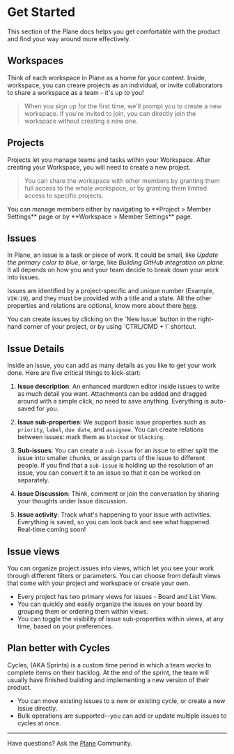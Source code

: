 # Get Started

This section of the Plane docs helps you get comfortable with the product and find your way around more effectively.

## Workspaces

Think of each workspace in Plane as a home for your content. Inside, workspace, you can creare projects as an individual, or invite collaborators to share a workspace as a team - it's up to you!

> When you sign up for the first time, we'll prompt you to create a new workspace. If you're invited to join, you can directly join the workspace without creating a new one.

## Projects

Projects let you manage teams and tasks within your Workspace. After creating your Workspace, you will need to create a new project.

> You can share the workspace with other members by granting them full access to the whole workspace, or by granting them limited access to specific projects.

<Note>
  You can manage members either by navigating to **Project > Member Settings**
  page or by **Workspace > Member Settings** page.
</Note>

## Issues

In Plane, an issue is a task or piece of work. It could be small, like _Update the primary color to blue_, or large, like _Building GitHub integration on plane_. It all depends on how you and your team decide to break down your work into issues.

Issues are identified by a project-specific and unique number (Example, `VIH-19`), and they must be provided with a title and a state. All the other properties and relations are optional, know more about there [here]().

<Note>
  You can create issues by clicking on the `New Issue` button in the right-hand
  corner of your project, or by using `CTRL/CMD + I` shortcut.
</Note>

## Issue Details

Inside an issue, you can add as many details as you like to get your work done. Here are five critical things to kick-start:

1. **Issue description**: An enhanced mardown editor inside issues to write as much detail you want. Attachments can be added and dragged around with a simple click, no need to save anything. Everything is auto-saved for you.

2. **Issue sub-properties**: We support basic issue properties such as `priority`, `label`, `due date`, and `assignee`. You can create relations between issues: mark them as `blocked` or `blocking`.

3. **Sub-issues**: You can create a `sub-issue` for an issue to either split the issue into smaller chunks, or assign parts of the issue to different people. If you find that a `sub-issue` is holding up the resolution of an issue, you can convert it to an issue so that it can be worked on separately.

4. **Issue Discussion**: Think, comment or join the conversation by sharing your thoughts under Issue discussion.

5. **Issue activity**: Track what's happening to your issue with activities. Everything is saved, so you can look back and see what happened. Real-time coming soon!

## Issue views

You can organize project issues into views, which let you see your work through different filters or parameters. You can choose from default views that come with your project and workspace or create your own.

- Every project has two primary views for issues - Board and List View.
- You can quickly and easily organize the issues on your board by grouping them or ordering them within views.
- You can toggle the visibility of issue sub-properties within views, at any time, based on your preferences.

## Plan better with Cycles

Cycles, (AKA Sprints) is a custom time period in which a team works to complete items on their backlog. At the end of the sprint, the team will usually have finished building and implementing a new version of their product.

- You can move existing issues to a new or existing cycle, or create a new issue directly.
- Bulk operations are supported--you can add or update multiple issues to cycles at once.

---

Have questions? Ask the [Plane](https://discord.com/invite/29tPNhaV) Community.
